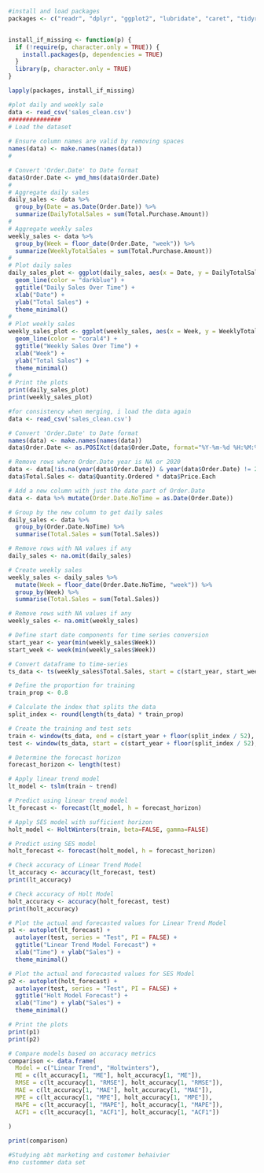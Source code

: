 ```{r}
#install and load packages
packages <- c("readr", "dplyr", "ggplot2", "lubridate", "caret", "tidyr", "tsibble", "forecast")


install_if_missing <- function(p) {
  if (!require(p, character.only = TRUE)) {
    install.packages(p, dependencies = TRUE)
  }
  library(p, character.only = TRUE)
}

lapply(packages, install_if_missing)
```


```{r}

#plot daily and weekly sale
data <- read_csv('sales_clean.csv')
###############
# Load the dataset
 
# Ensure column names are valid by removing spaces
names(data) <- make.names(names(data))
# 

# Convert 'Order.Date' to Date format
data$Order.Date <- ymd_hms(data$Order.Date)
# 
# Aggregate daily sales
daily_sales <- data %>%
  group_by(Date = as.Date(Order.Date)) %>%
  summarize(DailyTotalSales = sum(Total.Purchase.Amount))
# 
# Aggregate weekly sales
weekly_sales <- data %>%
  group_by(Week = floor_date(Order.Date, "week")) %>%
  summarize(WeeklyTotalSales = sum(Total.Purchase.Amount))
# 
# Plot daily sales
daily_sales_plot <- ggplot(daily_sales, aes(x = Date, y = DailyTotalSales)) +
  geom_line(color = "darkblue") +
  ggtitle("Daily Sales Over Time") +
  xlab("Date") +
  ylab("Total Sales") +
  theme_minimal()
# 
# Plot weekly sales
weekly_sales_plot <- ggplot(weekly_sales, aes(x = Week, y = WeeklyTotalSales)) +
  geom_line(color = "coral4") +
  ggtitle("Weekly Sales Over Time") +
  xlab("Week") +
  ylab("Total Sales") +
  theme_minimal()
# 
# Print the plots
print(daily_sales_plot)
print(weekly_sales_plot)

```


```{r}
#for consistency when merging, i load the data again
data <- read_csv('sales_clean.csv')

# Convert 'Order.Date' to Date format
names(data) <- make.names(names(data))
data$Order.Date <- as.POSIXct(data$Order.Date, format="%Y-%m-%d %H:%M:%S")

# Remove rows where Order.Date year is NA or 2020
data <- data[!is.na(year(data$Order.Date)) & year(data$Order.Date) != 2020, ]
data$Total.Sales <- data$Quantity.Ordered * data$Price.Each

# Add a new column with just the date part of Order.Date
data <- data %>% mutate(Order.Date.NoTime = as.Date(Order.Date))

# Group by the new column to get daily sales
daily_sales <- data %>%
  group_by(Order.Date.NoTime) %>%
  summarise(Total.Sales = sum(Total.Sales))

# Remove rows with NA values if any
daily_sales <- na.omit(daily_sales)

# Create weekly sales
weekly_sales <- daily_sales %>%
  mutate(Week = floor_date(Order.Date.NoTime, "week")) %>%
  group_by(Week) %>%
  summarise(Total.Sales = sum(Total.Sales))

# Remove rows with NA values if any
weekly_sales <- na.omit(weekly_sales)

# Define start date components for time series conversion
start_year <- year(min(weekly_sales$Week))
start_week <- week(min(weekly_sales$Week))

# Convert dataframe to time-series
ts_data <- ts(weekly_sales$Total.Sales, start = c(start_year, start_week), frequency = 52)

# Define the proportion for training
train_prop <- 0.8

# Calculate the index that splits the data
split_index <- round(length(ts_data) * train_prop)

# Create the training and test sets
train <- window(ts_data, end = c(start_year + floor(split_index / 52), split_index %% 52))
test <- window(ts_data, start = c(start_year + floor(split_index / 52), (split_index %% 52) + 1))

# Determine the forecast horizon
forecast_horizon <- length(test)

# Apply linear trend model
lt_model <- tslm(train ~ trend)

# Predict using linear trend model
lt_forecast <- forecast(lt_model, h = forecast_horizon)

# Apply SES model with sufficient horizon
holt_model <- HoltWinters(train, beta=FALSE, gamma=FALSE)

# Predict using SES model
holt_forecast <- forecast(holt_model, h = forecast_horizon)

# Check accuracy of Linear Trend Model
lt_accuracy <- accuracy(lt_forecast, test)
print(lt_accuracy)

# Check accuracy of Holt Model
holt_accuracy <- accuracy(holt_forecast, test)
print(holt_accuracy)

# Plot the actual and forecasted values for Linear Trend Model
p1 <- autoplot(lt_forecast) + 
  autolayer(test, series = "Test", PI = FALSE) +
  ggtitle("Linear Trend Model Forecast") +
  xlab("Time") + ylab("Sales") +
  theme_minimal()

# Plot the actual and forecasted values for SES Model
p2 <- autoplot(holt_forecast) + 
  autolayer(test, series = "Test", PI = FALSE) +
  ggtitle("Holt Model Forecast") +
  xlab("Time") + ylab("Sales") +
  theme_minimal()

# Print the plots
print(p1)
print(p2)

# Compare models based on accuracy metrics
comparison <- data.frame(
  Model = c("Linear Trend", "Holtwinters"),
  ME = c(lt_accuracy[1, "ME"], holt_accuracy[1, "ME"]),
  RMSE = c(lt_accuracy[1, "RMSE"], holt_accuracy[1, "RMSE"]),
  MAE = c(lt_accuracy[1, "MAE"], holt_accuracy[1, "MAE"]),
  MPE = c(lt_accuracy[1, "MPE"], holt_accuracy[1, "MPE"]),
  MAPE = c(lt_accuracy[1, "MAPE"], holt_accuracy[1, "MAPE"]),
  ACF1 = c(lt_accuracy[1, "ACF1"], holt_accuracy[1, "ACF1"])
  
)

print(comparison)

```


```{r}
#Studying abt marketing and customer behaivier
#no custommer data set 






```

